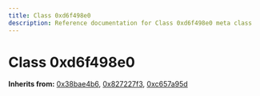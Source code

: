 ```yaml
---
title: Class 0xd6f498e0
description: Reference documentation for Class 0xd6f498e0 meta class
---
```



# Class 0xd6f498e0

**Inherits from:** [0x38bae4b6](/classes/0x38bae4b6), [0x827227f3](/classes/0x827227f3), [0xc657a95d](/classes/0xc657a95d)

<ClassDetails file="/db/classes/0xd6f498e0.3d8520f75d87.json" />

